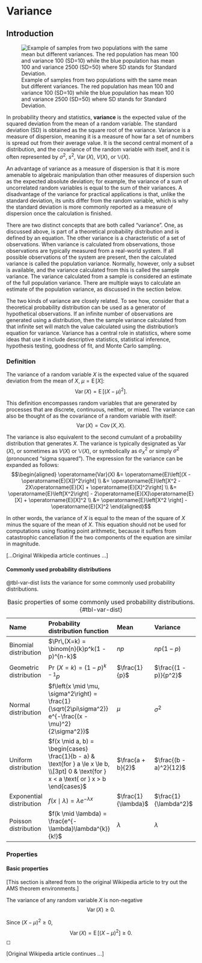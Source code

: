 # Variance

## Introduction

![Example of samples from two populations with the same mean but
different variances. The red population has mean 100 and variance 100
(SD=10) while the blue population has mean 100 and variance 2500 (SD=50)
where SD stands for Standard
Deviation.](Comparison_standard_deviations.png){#fig-var width="0.9 \\textwidth"}

In probability theory and statistics, **variance** is the expected value
of the squared deviation from the mean of a random variable. The
standard deviation (SD) is obtained as the square root of the variance.
Variance is a measure of dispersion, meaning it is a measure of how far
a set of numbers is spread out from their average value. It is the
second central moment of a distribution, and the covariance of the
random variable with itself, and it is often represented by $\sigma^2$,
$s^2$, $\operatorname{Var}(X)$, $V(X)$, or $\mathbb{V}(X)$.

An advantage of variance as a measure of dispersion is that it is more
amenable to algebraic manipulation than other measures of dispersion
such as the expected absolute deviation; for example, the variance of a
sum of uncorrelated random variables is equal to the sum of their
variances. A disadvantage of the variance for practical applications is
that, unlike the standard deviation, its units differ from the random
variable, which is why the standard deviation is more commonly reported
as a measure of dispersion once the calculation is finished.

There are two distinct concepts that are both called "variance". One, as
discussed above, is part of a theoretical probability distribution and
is defined by an equation. The other variance is a characteristic of a
set of observations. When variance is calculated from observations,
those observations are typically measured from a real-world system. If
all possible observations of the system are present, then the calculated
variance is called the population variance. Normally, however, only a
subset is available, and the variance calculated from this is called the
sample variance. The variance calculated from a sample is considered an
estimate of the full population variance. There are multiple ways to
calculate an estimate of the population variance, as discussed in the
section below.

The two kinds of variance are closely related. To see how, consider that
a theoretical probability distribution can be used as a generator of
hypothetical observations. If an infinite number of observations are
generated using a distribution, then the sample variance calculated from
that infinite set will match the value calculated using the
distribution's equation for variance. Variance has a central role in
statistics, where some ideas that use it include descriptive statistics,
statistical inference, hypothesis testing, goodness of fit, and Monte
Carlo sampling.

### Definition

The variance of a random variable $X$ is the expected value of the
squared deviation from the mean of $X$, $\mu = \operatorname{E}[X]$:
$$\operatorname{Var}(X) = \operatorname{E}\left[(X - \mu)^2 \right].$$

This definition encompasses random variables that are generated by
processes that are discrete, continuous, neither, or mixed. The variance
can also be thought of as the covariance of a random variable with
itself: $$\operatorname{Var}(X) = \operatorname{Cov}(X, X).$$

The variance is also equivalent to the second cumulant of a probability
distribution that generates $X$. The variance is typically designated as
$\operatorname{Var}(X)$, or sometimes as $V(X)$ or $\mathbb{V}(X)$, or
symbolically as $\sigma^2_X$ or simply $\sigma^2$ (pronounced "sigma
squared"). The expression for the variance can be expanded as follows:
$$\begin{aligned}
\operatorname{Var}(X) &= \operatorname{E}\left[(X - \operatorname{E}[X])^2\right] \\
&= \operatorname{E}\left[X^2 - 2X\operatorname{E}[X] + \operatorname{E}[X]^2\right] \\
&= \operatorname{E}\left[X^2\right] - 2\operatorname{E}[X]\operatorname{E}[X] + \operatorname{E}[X]^2 \\
&= \operatorname{E}\left[X^2 \right] - \operatorname{E}[X]^2
\end{aligned}$$

In other words, the variance of $X$ is equal to the mean of the square
of $X$ minus the square of the mean of $X$. This equation should not be
used for computations using floating point arithmetic, because it
suffers from catastrophic cancellation if the two components of the
equation are similar in magnitude.

\[...Original Wikipedia article continues ...\]

#### Commonly used probability distributions {#commonly_used_probability_distributions}

@tbl-var-dist lists the variance for some commonly used
probability distributions.

| Name                     | Probability distribution function                                                                       | Mean                  | Variance               |
|:-------------------------|:--------------------------------------------------------------------------------------------------------|:----------------------|:-----------------------|
| Binomial distribution    | $\Pr\,(X=k) = \binom{n}{k}p^k(1 - p)^{n-k}$                                                             | $np$                  | $np(1 - p)$            |
| Geometric distribution   | $\Pr\,(X=k) = (1 - p)^{k-1}p$                                                                           | $\frac{1}{p}$         | $\frac{(1 - p)}{p^2}$  |
| Normal distribution      | $f\left(x \mid \mu, \sigma^2\right) = \frac{1}{\sqrt{2\pi\sigma^2}} e^{-\frac{(x - \mu)^2}{2\sigma^2}}$ | $\mu$                 | $\sigma^2$             |
| Uniform distribution     | $f(x \mid a, b) = \begin{cases}                                                                         
                              \frac{1}{b - a} & \text{for } a \le x \le b, \\[3pt]                                                   
                                            0 & \text{for } x < a \text{ or } x > b                                                  
                            \end{cases}$                                                                                             | $\frac{a + b}{2}$     | $\frac{(b - a)^2}{12}$ |
| Exponential distribution | $f(x \mid \lambda) = \lambda e^{-\lambda x}$ | $\frac{1}{\lambda}$                                    | $\frac{1}{\lambda^2}$ |                        |
| Poisson distribution     | $f(k \mid \lambda) = \frac{e^{-\lambda}\lambda^{k}}{k!}$                                                | $\lambda$             | $\lambda$              |


  : Basic properties of some commonly used probability distributions. {#tbl-var-dist}

### Properties

#### Basic properties {#basic_properties}

\[This section is altered from to the original Wikipedia article to try
out the AMS theorem environments.\]

::: {#thm-nonneg}
The variance of any random variable $X$ is non-negative
$$\operatorname{Var}(X)\ge 0.$$
:::

::: proof
Since $(X - \mu)^2 \geq 0$,
$$\operatorname{Var}(X) = \operatorname{E}\left[(X - \mu)^2\right] \geq 0.$$ ◻
:::

\[Original Wikipedia article continues ...\]
